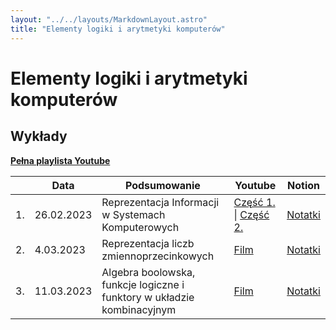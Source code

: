 ```yaml
---
layout: "../../layouts/MarkdownLayout.astro"
title: "Elementy logiki i arytmetyki komputerów"
---
```


# Elementy logiki i arytmetyki komputerów

## Wykłady

[**Pełna playlista Youtube**](https://www.youtube.com/playlist?list=PLxnzOnUpNzMAvL1udN8UGa1Mt_JcosjOx)

<div class="overflow-auto">

|     | Data       | Podsumowanie                                                            | Youtube                                                                              | Notion                                                                                                                               |
| --- | ---------- | ----------------------------------------------------------------------- | ------------------------------------------------------------------------------------ | ------------------------------------------------------------------------------------------------------------------------------------ |
| 1.  | 26.02.2023 | Reprezentacja Informacji w Systemach Komputerowych                      | [Część 1.](https://youtu.be/D0IXZkDOrMc) \| [Część 2.](https://youtu.be/91UjlnbMsxY) | [Notatki](https://zippy-tamarillo-525.notion.site/Elementy-logiki-i-arytmetyki-komputer-w-Wyk-ad-1-a7a0ca4214aa498f952bd926dcd6f529) |
| 2.  | 4.03.2023  | Reprezentacja liczb zmiennoprzecinkowych                                | [Film](https://youtu.be/epZeR-DYVso)                                                 | [Notatki](https://zippy-tamarillo-525.notion.site/Elementy-logiki-i-arytmetyki-komputer-w-Wyk-ad-2-792c296ecb8d4e4e99b4465c643c33e7) |
| 3.  | 11.03.2023 | Algebra boolowska, funkcje logiczne i funktory w układzie kombinacyjnym | [Film](https://youtu.be/g1qYiZkSKvQ)                                                 | [Notatki](https://zippy-tamarillo-525.notion.site/Elementy-logiki-i-arytmetyki-komputer-w-Wyk-ad-3-93b55cb148b14470bf67c2fe04a0775b) |

</div>

